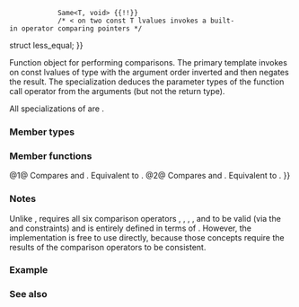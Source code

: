 {{cpp/experimental/ranges/title|less_equal}}
{{cpp/experimental/ranges/utility/navbar}}
{{dcl begin}}
{{dcl header|experimental/ranges/functional}}
{{dcl|since=ranges|1=
template&lt; class T = void &gt;
    requires StrictTotallyOrdered&lt;T&gt; {{!!}}
             Same&lt;T, void&gt; {{!!}}
             /* &lt; on two const T lvalues invokes a built-in operator comparing pointers */
struct less_equal;
}}
{{dcl|since=ranges|1=
template&lt;&gt;
struct less_equal&lt;void&gt;;
}}
{{dcl end}}

Function object for performing comparisons. The primary template invokes {{c|operator&lt;}} on const lvalues of type {{tt|T}} with the argument order inverted and then negates the result. The specialization {{tt|less_equal&lt;void&gt;}} deduces the parameter types of the function call operator from the arguments (but not the return type).

All specializations of {{tt|less_equal}} are {{rconcept|Semiregular}}.

===Member types===
{{dsc begin}}
{{dsc hitem|Member type|Definition}}
{{dsc|{{tt|is_transparent}} {{mark|member only of {{tt|less_equal&lt;void&gt;}} specialization}}|/* unspecified */}}
{{dsc end}}

===Member functions===
{{dsc begin}}
{{dsc mem fun|operator()|nolink=true|checks if the first argument is ''less'' than or ''equal'' to the second}}
{{dsc end}}

{{member|1={{small|std::experimental::ranges::less_equal::}}operator()|2=
{{dcl begin}}
{{dcl|num=1|notes={{mark|member only of primary {{tt|less_equal&lt;T&gt;}} template}}|1=
constexpr bool operator()(const T&amp; x, const T&amp; y) const;
}}
{{dcl|num=2|notes={{mark|member only of {{tt|less_equal&lt;void&gt;}} specialization}}|1=
template&lt; class T, class U &gt;
    requires StrictTotallyOrderedWith&lt;T, U&gt; {{!!}}
             /* std::declval&lt;T&gt;() &lt; std::declval&lt;U&gt;() resolves to
                a built-in operator comparing pointers */
constexpr bool operator()(T&amp;&amp; t, U&amp;&amp; u) const;
}}
{{dcl end}}

@1@ Compares {{tt|x}} and {{tt|y}}. Equivalent to {{c|return !ranges::less&lt;&gt;{}(y, x);}}.
@2@ Compares {{tt|t}} and {{tt|u}}. Equivalent to {{c|return !ranges::less&lt;&gt;{}(std::forward&lt;U&gt;(u), std::forward&lt;T&gt;(t));}}.
}}

===Notes===
Unlike {{lc|std::less_equal}}, {{tt|ranges::less_equal}} requires all six comparison operators {{tt|&lt;}}, {{tt|1=&lt;=}}, {{tt|&gt;}}, {{tt|1=&gt;=}}, {{tt|1===}} and {{tt|1=!=}} to be valid (via the {{rconcept|StrictTotallyOrdered}} and {{rconcept|StrictTotallyOrderedWith}} constraints) and is entirely defined in terms of {{lc|ranges::less}}. However, the implementation is free to use {{c|1=operator&lt;=}} directly, because those concepts require the results of the comparison operators to be consistent.

===Example===
{{example}}

===See also===
{{dsc begin}}
{{dsc inc|cpp/utility/functional/dsc less_equal}}
{{dsc end}}

{{langlinks|zh}}